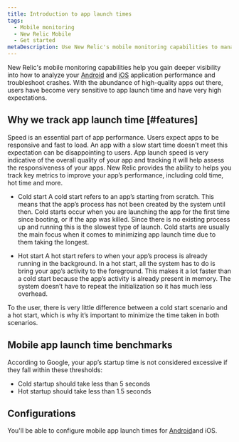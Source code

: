 ```yaml
---
title: Introduction to app launch times
tags:
  - Mobile monitoring
  - New Relic Mobile
  - Get started
metaDescription: Use New Relic's mobile monitoring capabilities to manage the performance of your iOS and Android apps and your customers' overall digital experience.
---
```


New Relic's mobile monitoring capabilities help you gain deeper visibility into how to analyze your [Android](/docs/mobile-monitoring/new-relic-mobile-android/get-started/introduction-new-relic-mobile-android) and [iOS](/docs/mobile-monitoring/new-relic-mobile-ios/get-started/introduction-new-relic-mobile-ios) application performance and troubleshoot crashes. With the abundance of high-quality apps out there, users have become very sensitive to app launch time and have very high expectations.

## Why we track app launch time [#features]

Speed is an essential part of app performance. Users expect apps to be responsive and fast to load. An app with a slow start time doesn’t meet this expectation can be disappointing to users. App launch speed is very indicative of the overall quality of your app and tracking it will help assess the responsiveness of your apps. New Relic provides the ability to helps you track key metrics to improve your app’s performance, including cold time, hot time and more.

* Cold start
A cold start refers to an app’s starting from scratch. This means that the app’s process has not been created by the system until then. Cold starts occur when you are launching the app for the first time since booting, or if the app was killed. Since there is no existing process up and running this is the slowest type of launch. Cold starts are usually the main focus when it comes to minimizing app launch time due to them taking the longest.

* Hot start
A hot start refers to when your app’s process is already running in the background. In a hot start, all the system has to do is bring your app’s activity to the foreground. This makes it a lot faster than a cold start because the app’s activity is already present in memory. The system doesn’t have to repeat the initialization so it has much less overhead.

To the user, there is very little difference between a cold start scenario and a hot start, which is why it’s important to minimize the time taken in both scenarios.

## Mobile app launch time benchmarks
According to Google, your app’s startup time is not considered excessive if they fall within these thresholds:

* Cold startup should take less than 5 seconds
* Hot startup should take less than 1.5 seconds

## Configurations
You'll be able to configure mobile app launch times for [Android](docs/mobile-monitoring/new-relic-mobile-android/install-configure/configure-app-launch-time-android-apps)and iOS.
